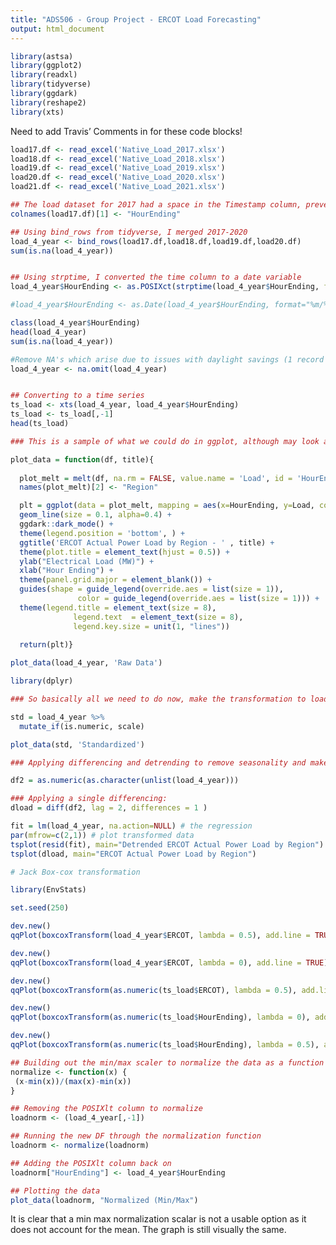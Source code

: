 ```yaml
---
title: "ADS506 - Group Project - ERCOT Load Forecasting"
output: html_document
---
```


```r
library(astsa)
library(ggplot2)
library(readxl)
library(tidyverse)
library(ggdark)
library(reshape2) 
library(xts)
```


####### Need to add Travis' Comments in for these code blocks! #################


```r
load17.df <- read_excel('Native_Load_2017.xlsx')
load18.df <- read_excel('Native_Load_2018.xlsx')
load19.df <- read_excel('Native_Load_2019.xlsx')
load20.df <- read_excel('Native_Load_2020.xlsx')
load21.df <- read_excel('Native_Load_2021.xlsx')
```


```r
## The load dataset for 2017 had a space in the Timestamp column, preventing the binding of the four years
colnames(load17.df)[1] <- "HourEnding"

## Using bind_rows from tidyverse, I merged 2017-2020
load_4_year <- bind_rows(load17.df,load18.df,load19.df,load20.df)
sum(is.na(load_4_year))


## Using strptime, I converted the time column to a date variable
load_4_year$HourEnding <- as.POSIXct(strptime(load_4_year$HourEnding, format="%m/%d/%Y %H:%M"))

#load_4_year$HourEnding <- as.Date(load_4_year$HourEnding, format="%m/%d/%Y %H:%M") ## removed this to retain hourly info for plot

class(load_4_year$HourEnding)
head(load_4_year)
sum(is.na(load_4_year))

#Remove NA's which arise due to issues with daylight savings (1 record in each year)
load_4_year <- na.omit(load_4_year)


## Converting to a time series
ts_load <- xts(load_4_year, load_4_year$HourEnding)
ts_load <- ts_load[,-1]
head(ts_load)
```






```r


### This is a sample of what we could do in ggplot, although may look a bit ugly because of the cyclical nature of our time series (i.e. there are daily power cycles, which over 4 years and many regions doesn't come out that well)

plot_data = function(df, title){
  
  plot_melt = melt(df, na.rm = FALSE, value.name = 'Load', id = 'HourEnding')
  names(plot_melt)[2] <- "Region"

  plt = ggplot(data = plot_melt, mapping = aes(x=HourEnding, y=Load, colour = Region)) +
  geom_line(size = 0.1, alpha=0.4) +
  ggdark::dark_mode() + 
  theme(legend.position = 'bottom', ) + 
  ggtitle('ERCOT Actual Power Load by Region - ' , title) +
  theme(plot.title = element_text(hjust = 0.5)) +
  ylab("Electrical Load (MW)") +
  xlab("Hour Ending") +
  theme(panel.grid.major = element_blank()) +
  guides(shape = guide_legend(override.aes = list(size = 1)),
               color = guide_legend(override.aes = list(size = 1))) +
  theme(legend.title = element_text(size = 8), 
              legend.text  = element_text(size = 8),
              legend.key.size = unit(1, "lines"))
    
  return(plt)}

plot_data(load_4_year, 'Raw Data')
```

```r
library(dplyr)

### So basically all we need to do now, make the transformation to load_4_year, and pass to the function with a new title!

std = load_4_year %>%
  mutate_if(is.numeric, scale)

plot_data(std, 'Standardized')
```


```r
### Applying differencing and detrending to remove seasonality and make data stationary:

df2 = as.numeric(as.character(unlist(load_4_year)))

### Applying a single differencing:
dload = diff(df2, lag = 2, differences = 1 )

fit = lm(load_4_year, na.action=NULL) # the regression
par(mfrow=c(2,1)) # plot transformed data
tsplot(resid(fit), main="Detrended ERCOT Actual Power Load by Region")
tsplot(dload, main="ERCOT Actual Power Load by Region")
```


```r
# Jack Box-cox transformation

library(EnvStats)

set.seed(250) 

dev.new()
qqPlot(boxcoxTransform(load_4_year$ERCOT, lambda = 0.5), add.line = TRUE) 

dev.new()
qqPlot(boxcoxTransform(load_4_year$ERCOT, lambda = 0), add.line = TRUE)

dev.new()
qqPlot(boxcoxTransform(as.numeric(ts_load$ERCOT), lambda = 0.5), add.line = TRUE)

dev.new()
qqPlot(boxcoxTransform(as.numeric(ts_load$HourEnding), lambda = 0), add.line = TRUE)

dev.new()
qqPlot(boxcoxTransform(as.numeric(ts_load$HourEnding), lambda = 0.5), add.line = TRUE)
```

```r
## Building out the min/max scaler to normalize the data as a function
normalize <- function(x) {
 (x-min(x))/(max(x)-min(x))
}

## Removing the POSIXlt column to normalize
loadnorm <- (load_4_year[,-1])

## Running the new DF through the normalization function
loadnorm <- normalize(loadnorm)

## Adding the POSIXlt column back on
loadnorm["HourEnding"] <- load_4_year$HourEnding

## Plotting the data
plot_data(loadnorm, "Normalized (Min/Max")
```
It is clear that a min max normalization scalar is not a usable option as it does not account for the mean. The graph is still visually the same.

